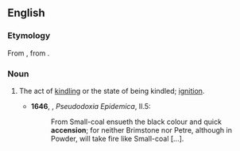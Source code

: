 ==English==
===Etymology===
From {{etyl|la}} {{term|accensionem|accensiōnem}}, from {{term|accendere}}.

===Noun===
{{en-noun}}

# {{obsolete}} The act of [[kindling]] or the state of being kindled; [[ignition]].
#*'''1646''', {{w|Thomas Browne}}, ''Pseudodoxia Epidemica'', II.5:
#*:From Small-coal ensueth the black colour and quick '''accension'''; for neither Brimstone nor Petre, although in Powder, will take fire like Small-coal [...].